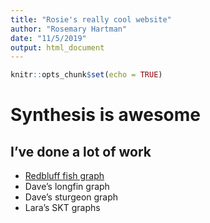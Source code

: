 ```yaml
---
title: "Rosie's really cool website"
author: "Rosemary Hartman"
date: "11/5/2019"
output: html_document
---
```


```r
knitr::opts_chunk$set(echo = TRUE)
```

# Synthesis is awesome

## I've done a lot of work

- [Redbluff fish graph](Redbluff.html)
- Dave's longfin graph
- Dave's sturgeon graph
- Lara's SKT graphs